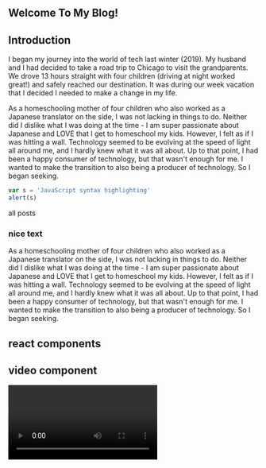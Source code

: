 
<section className="mdx-page">

# Welcome To My Blog!

## Introduction

I began my journey into the world of tech last winter (2019).
My husband and I had decided to take a road trip to Chicago to visit the grandparents.
We drove 13 hours straight with four children (driving at night worked great!) and safely
reached our destination. It was during our week vacation that I decided I needed to make
a change in my life.

As a homeschooling mother of four children who also worked as a Japanese translator on the side,
I was not lacking in things to do. Neither did I dislike what I was doing at the time - I am super
passionate about Japanese and LOVE that I get to homeschool my kids.
However, I felt as if I was hitting a wall. Technology seemed to be evolving at the speed of
light all around me, and I hardly knew what it was all about. Up to that point,
I had been a happy consumer of technology, but that wasn't enough for me.
I wanted to make the transition to also being a producer of technology. So I began seeking.

<div className="code">

```js
var s = 'JavaScript syntax highlighting'
alert(s)
```

</div>

<Link to="/posts" className="btn center-btn">
  all posts
</Link>

<div className="nice-text">

<h3>nice text</h3>

<FiInfo className="nice-text-icon"></FiInfo>

As a homeschooling mother of four children who also worked as a Japanese translator on the side,
I was not lacking in things to do. Neither did I dislike what I was doing at the time - I am super
passionate about Japanese and LOVE that I get to homeschool my kids.
However, I felt as if I was hitting a wall. Technology seemed to be evolving at the speed of
light all around me, and I hardly knew what it was all about. Up to that point,
I had been a happy consumer of technology, but that wasn't enough for me.
I wanted to make the transition to also being a producer of technology. So I began seeking.

</div>

<h2> react components </h2>

<Counter />

<h2>video component</h2>

<RegVideo />

<Video />

<h2>regular heading</h2>

<h2 title="true">title heading</h2>
<h4>inline code</h4>

`console.log('hello there')`

<h4>blockquote element</h4>

<blockquote display="default">
  As a homeschooling mother of four children who also worked as a Japanese
  translator on the side, I was not lacking in things to do. Neither did I
  dislike what I was doing at the time - I am super passionate about Japanese
  and LOVE that I get to homeschool my kids.
</blockquote>

<blockquote display="info">
  As a homeschooling mother of four children who also worked as a Japanese
  translator on the side, I was not lacking in things to do. Neither did I
  dislike what I was doing at the time - I am super passionate about Japanese
  and LOVE that I get to homeschool my kids.
</blockquote>

<blockquote display="warning">
  As a homeschooling mother of four children who also worked as a Japanese
  translator on the side, I was not lacking in things to do. Neither did I
  dislike what I was doing at the time - I am super passionate about Japanese
  and LOVE that I get to homeschool my kids.
</blockquote>

<blockquote>
  As a homeschooling mother of four children who also worked as a Japanese
  translator on the side, I was not lacking in things to do. Neither did I
  dislike what I was doing at the time - I am super passionate about Japanese
  and LOVE that I get to homeschool my kids.
</blockquote>

#### Javascript

```js
// comments
const name = 'john'
const channel = 'coding addict'

function featuredProducts(data) {
  return data.filter(item => {
    return item.featured === true
  })
}
featuredProducts()
```

#### JSX

```jsx
import React from 'react'

const Counter = () => {
  const [count, setCount] = React.useState(0)
  return (
    <section className="counter">
      <h4>show some love to MDX</h4>
      <h4>likes {count}</h4>
      <button className="btn btn-danger" onClick={() => setCount(count + 1)}>
        i like mdx
      </button>
    </section>
  )
}
export default Counter
```

#### HTML

```html
<h1>hello world</h1>
<p class="random">random text</p>
<section class="contact">
  <div class="title">
    <h1>contact us</h1>
  </div>
</section>
```

#### CSS

```css
max-width: 500px;
border-radius: var(--radius);
padding: 1rem 1.5rem;
background: var(--clr-grey-10);
text-align: center;
```

</section>
